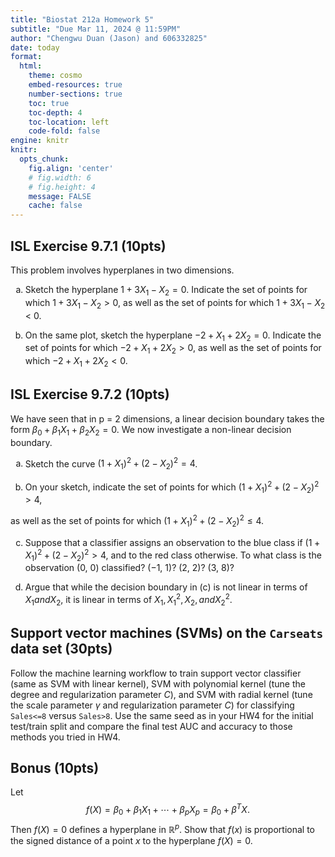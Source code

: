 ```yaml
---
title: "Biostat 212a Homework 5"
subtitle: "Due Mar 11, 2024 @ 11:59PM"
author: "Chengwu Duan (Jason) and 606332825"
date: today
format:
  html:
    theme: cosmo
    embed-resources: true
    number-sections: true
    toc: true
    toc-depth: 4
    toc-location: left
    code-fold: false
engine: knitr
knitr:
  opts_chunk: 
    fig.align: 'center'
    # fig.width: 6
    # fig.height: 4
    message: FALSE
    cache: false
---
```


## ISL Exercise 9.7.1 (10pts)

This problem involves hyperplanes in two dimensions.

(a) Sketch the hyperplane $1 + 3X_1 − X_2 = 0$. Indicate the set of
points for which $1 + 3X_1 − X_2 > 0$, as well as the set of points
for which $1 + 3X_1 − X_2$ < 0.

(b) On the same plot, sketch the hyperplane $−2 + X_1 + 2X_2 = 0$.
Indicate the set of points for which $−2 + X_1 + 2X_2 > 0$, as well
as the set of points for which $−2 + X_1 + 2X_2 < 0$.

## ISL Exercise 9.7.2 (10pts)

We have seen that in p = 2 dimensions, a linear decision boundary
takes the form $β_0 +β_1X_1 +β_2X_2 = 0$. We now investigate a non-linear
decision boundary.

(a) Sketch the curve
$(1 + X_1)^2 + (2 − X_2)^2 = 4$.

(b) On your sketch, indicate the set of points for which
$(1 + X_1)^2 + (2 − X_2)^2 > 4$,

as well as the set of points for which $(1 + X_1)^2 + (2 − X_2)^2 ≤ 4$.

(c) Suppose that a classifier assigns an observation to the blue class
if
$(1 + X_1)^2 + (2 − X_2)^2 > 4$,
and to the red class otherwise. To what class is the observation
(0, 0) classified? (−1, 1)? (2, 2)? (3, 8)?

(d) Argue that while the decision boundary in (c) is not linear in
terms of $X_1 and X_2$, it is linear in terms of $X_1, X_1^2 , X_2, and X_2^2$. 

## Support vector machines (SVMs) on the `Carseats` data set (30pts)

Follow the machine learning workflow to train support vector classifier (same as SVM with linear kernel), SVM with polynomial kernel (tune the degree and regularization parameter $C$), and SVM with radial kernel (tune the scale parameter $\gamma$ and regularization parameter $C$) for classifying `Sales<=8` versus `Sales>8`. Use the same seed as in your HW4 for the initial test/train split and compare the final test AUC and accuracy to those methods you tried in HW4.

## Bonus (10pts)

Let
$$
f(X) = \beta_0 + \beta_1 X_1 + \cdots + \beta_p X_p = \beta_0 + \beta^T X. 
$$
Then $f(X)=0$ defines a hyperplane in $\mathbb{R}^p$. Show that $f(x)$ is proportional to the signed distance of a point $x$ to the hyperplane $f(X) = 0$. 
